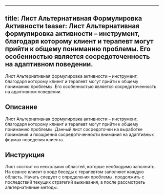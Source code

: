 ------
title: Лист Альтернативная Формулировка Активности
teaser: Лист Альтернативная формулировка активности – инструмент, благодаря которому клиент и терапевт могут прийти к общему пониманию проблемы. Его особенностью является сосредоточенность на адаптивном поведении.
---

Лист Альтернативная формулировка активности – инструмент, благодаря которому клиент и терапевт могут прийти к общему пониманию проблемы. Его особенностью является сосредоточенность на адаптивном поведении.

## Описание

Лист Альтернативная формулировка активности – инструмент, благодаря
которому клиент и терапевт могут прийти к общему пониманию проблемы.
Данный лист сосредоточен на выработке понимания и поощрения
сосредоточенности внимания на адаптивных формах поведения клиента.

## Инструкция

Лист состоит из нескольких областей, которые необходимо заполнить. На
сеансе клиент в ходе беседы с терапевтом заполняет каждую область.
Начать следует с определения проблемы, продолжить с последствий текущих
стратегий выживания, а после рассмотреть альтернативные методы.
 
